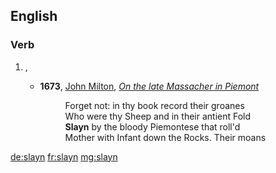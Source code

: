 ==English==

===Verb===
{{head|en|verb form}}

# {{obsolete spelling of|slain|lang=en}}, {{en-past of|slay}}
#* '''1673''', [[w:John Milton|John Milton]], ''[[s:On the late Massacher in Piemont|On the late Massacher in Piemont]]''
#*: Forget not: in thy book record their groanes
#*: Who were thy Sheep and in their antient Fold
#*: '''Slayn''' by the bloody Piemontese that roll'd
#*: Mother with Infant down the Rocks. Their moans

[[de:slayn]]
[[fr:slayn]]
[[mg:slayn]]
